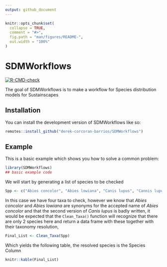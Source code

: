 ```yaml
---
output: github_document
---
```


<!-- README.md is generated from README.Rmd. Please edit that file -->

```r
knitr::opts_chunk$set(
  collapse = TRUE,
  comment = "#>",
  fig.path = "man/figures/README-",
  out.width = "100%"
)
```

# SDMWorkflows

<!-- badges: start -->
[![R-CMD-check](https://github.com/derek-corcoran-barrios/SDMWorkflows/actions/workflows/R-CMD-check.yaml/badge.svg)](https://github.com/derek-corcoran-barrios/SDMWorkflows/actions/workflows/R-CMD-check.yaml)
<!-- badges: end -->

The goal of SDMWorkflows is to make a workflow for Species distribution models for Sustainscapes

## Installation

You can install the development version of SDMWorkflows like so:

``` r
remotes::install_github("derek-corcoran-barrios/SDMWorkflows")
```

## Example

This is a basic example which shows you how to solve a common problem:

```r
library(SDMWorkflows)
## basic example code
```

We will start by generating a list of species to be checked

```r
Spp <- c("Abies concolor", "Abies lowiana", "Canis lupus", "Cannis lupus")
```

In this case we have four taxa to check, however we know that *Abies concolor* and *Abies lowiana* are synonyms for the accepted name of *Abies concolor* and that the second version of *Canis lupus* is badly written, it would be expected that the `Clean_Taxa()` function will recognize that there are only 2 species here and return a data frame with these together with their taxonomy resolution,

```r
Final_List <- Clean_Taxa(Spp)
```

Which yields the following table, the resolved species is the Species Column

```r
knitr::kable(Final_List)
```

